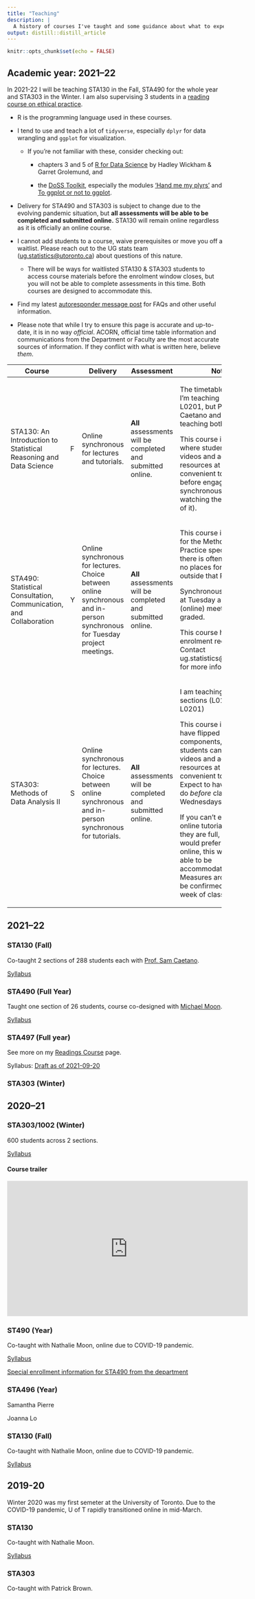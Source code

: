 ```yaml
---
title: "Teaching"
description: |
  A history of courses I've taught and some guidance about what to expect if you take a course with me this year. *Last updated: 2021-09-17*.
output: distill::distill_article
---
```


```r
knitr::opts_chunk$set(echo = FALSE)
```

## Academic year: 2021--22

In 2021-22 I will be teaching STA130 in the Fall, STA490 for the whole year and STA303 in the Winter. I am also supervising 3 students in a [reading course on ethical practice](https://www.lizabolton.com/reading_courses.html).

-   R is the programming language used in these courses.

-   I tend to use and teach a lot of `tidyverse`, especially `dplyr` for data wrangling and `ggplot` for visualization.

    -   If you're not familiar with these, consider checking out:

        -   chapters 3 and 5 of [R for Data Science](https://r4ds.had.co.nz/) by Hadley Wickham & Garret Grolemund, and

        -   the [DoSS Toolkit](https://dosstoolkit.com/), especially the modules ['Hand me my plyrs'](https://dosstoolkit.com/#hand-me-my-plyrs) and [To ggplot or not to ggplot](https://dosstoolkit.com/#to-ggplot-or-not-to-ggplot).

-   Delivery for STA490 and STA303 is subject to change due to the evolving pandemic situation, but **all assessments will be able to be completed and submitted online.** STA130 will remain online regardless as it is officially an online course.

-   I cannot add students to a course, waive prerequisites or move you off a waitlist. Please reach out to the UG stats team ([ug.statistics\@utoronto.ca](mailto:ug.statistics@utoronto.ca)) about questions of this nature.

    -   There will be ways for waitlisted STA130 & STA303 students to access course materials before the enrolment window closes, but you will not be able to complete assessments in this time. Both courses are designed to accommodate this.

-   Find my latest [autoresponder message post](https://blog.lizabolton.com/) for FAQs and other useful information.

-   Please note that while I try to ensure this page is accurate and up-to-date, it is in no way *official*. ACORN, official time table information and communications from the Department or Faculty are the most accurate sources of information. If they conflict with what is written here, believe *them*.

+--------------------------------------------------------------------+---+----------------------------------------------------------------------------------------------------------------------------+-------------------------------------------------------------+-----------------------------------------------------------------------------------------------------------------------------------------------------------------------------------------------------------------------+
| Course                                                             |   | Delivery                                                                                                                   | Assessment                                                  | Notes                                                                                                                                                                                                                 |
+====================================================================+===+============================================================================================================================+=============================================================+=======================================================================================================================================================================================================================+
| STA130: An Introduction to Statistical Reasoning and Data Science  | F | Online synchronous for lectures and tutorials.                                                                             | **All** assessments will be completed and submitted online. | The timetable may say I'm teaching section L0201, but Prof. Sam Caetano and I are co-teaching both sections.                                                                                                          |
|                                                                    |   |                                                                                                                            |                                                             |                                                                                                                                                                                                                       |
|                                                                    |   |                                                                                                                            |                                                             | This course is **flipped**, where students watch videos and access resources at times convenient to them, before engaging in a synchronous class (or watching the recording of it).                                   |
+--------------------------------------------------------------------+---+----------------------------------------------------------------------------------------------------------------------------+-------------------------------------------------------------+-----------------------------------------------------------------------------------------------------------------------------------------------------------------------------------------------------------------------+
| STA490: Statistical Consultation, Communication, and Collaboration | Y | Online synchronous for lectures. Choice between online synchronous and in-person synchronous for Tuesday project meetings. | **All** assessments will be completed and submitted online. | This course is required for the Methods and Practice specialist and there is often limited or no places for folks outside that POSt.                                                                                  |
|                                                                    |   |                                                                                                                            |                                                             |                                                                                                                                                                                                                       |
|                                                                    |   |                                                                                                                            |                                                             | Synchronous attendance at Tuesday and Thursday (online) meetings is graded.                                                                                                                                           |
|                                                                    |   |                                                                                                                            |                                                             |                                                                                                                                                                                                                       |
|                                                                    |   |                                                                                                                            |                                                             | This course has special enrolment requirements. Contact ug.statistics\@utoronto.ca for more information.                                                                                                              |
+--------------------------------------------------------------------+---+----------------------------------------------------------------------------------------------------------------------------+-------------------------------------------------------------+-----------------------------------------------------------------------------------------------------------------------------------------------------------------------------------------------------------------------+
| STA303: Methods of Data Analysis II                                | S | Online synchronous for lectures. Choice between online synchronous and in-person synchronous for tutorials.                | **All** assessments will be completed and submitted online. | I am teaching both sections (L0101 and L0201)                                                                                                                                                                         |
|                                                                    |   |                                                                                                                            |                                                             |                                                                                                                                                                                                                       |
|                                                                    |   |                                                                                                                            |                                                             | This course is likely to have flipped components, where students can watch videos and access resources at times convenient to them. Expect to have work to do *before* classes on Wednesdays to prepare.              |
|                                                                    |   |                                                                                                                            |                                                             |                                                                                                                                                                                                                       |
|                                                                    |   |                                                                                                                            |                                                             | If you can't enrol for an online tutorial because they are full, but you would prefer to meet online, this will likely be able to be accommodated. Measures around this will be confirmed in the first week of class. |
+--------------------------------------------------------------------+---+----------------------------------------------------------------------------------------------------------------------------+-------------------------------------------------------------+-----------------------------------------------------------------------------------------------------------------------------------------------------------------------------------------------------------------------+

## 2021--22

### STA130 (Fall)

Co-taught 2 sections of 288 students each with [Prof. Sam Caetano](https://www.statistics.utoronto.ca/people/directories/all-faculty/samantha-jo-caetano). 

[Syllabus](pdfs/STA130_F21_syllabus.pdf)

### STA490 (Full Year)

Taught one section of 26 students, course co-designed with [Michael Moon](https://www.statistics.utoronto.ca/people/directories/graduate-students/michael-jongho-moon). 

[Syllabus](pdfs/2021_STA490_syllabus.pdf)

### STA497 (Full year)

See more on my [Readings Course](https://www.lizabolton.com/reading_courses.html#ethical-professional-practice-for-statisticians-research-group-202122) page.

Syllabus: [Draft as of 2021-09-20](pdfs/2021_STA497_draft-syllabus-2.pdf)

### STA303 (Winter)

## 2020--21

### STA303/1002 (Winter)

600 students across 2 sections.

[Syllabus](https://www.statistics.utoronto.ca/sites/www.statistics.utoronto.ca/files/STA303-1002_syllabus_W21.pdf)

#### Course trailer

<iframe width="560" height="315" src="https://www.youtube.com/embed/BxxGtcxtX80" frameborder="0" allowfullscreen>

</iframe>

### ST490 (Year)

Co-taught with Nathalie Moon, online due to COVID-19 pandemic.

[Syllabus](https://www.statistics.utoronto.ca/sites/www.statistics.utoronto.ca/files/STA490Y1%202020-21.pdf)

[Special enrollment information for STA490 from the department](https://utoronto.sharepoint.com/sites/ArtSci-STA/Undergrad/SitePages/Special-Enrolment-Courses--STA490Y1,-STA492H1-and-STA496H1-STA497H1.aspx)

### STA496 (Year)

Samantha Pierre

Joanna Lo

### STA130 (Fall)

Co-taught with Nathalie Moon, online due to COVID-19 pandemic.

[Syllabus](https://www.statistics.utoronto.ca/sites/www.statistics.utoronto.ca/files/STA130H1%20Fall%202020.pdf)

## 2019-20

Winter 2020 was my first semeter at the University of Toronto. Due to the COVID-19 pandemic, U of T rapidly transitioned online in mid-March.

### STA130

Co-taught with Nathalie Moon.

[Syllabus](%22https://www.statistics.utoronto.ca/sites/www.statistics.utoronto.ca/files/STA130H1S.pdf%22)

### STA303

Co-taught with Patrick Brown.
